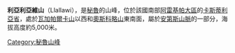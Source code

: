 {{Coord|15|28|0|S|72|27|39|W|display=title}}

'''利亞利亞維山'''（Llallawi），是[[秘魯|秘魯]]的山峰，位於該國南部[[阿雷基帕大區|阿雷基帕大區]]的[[卡斯蒂利亞省|卡斯蒂利亞省]]，處於[[瓦加帕爾卡山|瓦加帕爾卡山]]以西和[[奧斯科略山|奧斯科略山]]東南面，屬於[[安第斯山脈|安第斯山脈]]的一部分，海拔高度約5,000米。

{{Peru-geo-stub}}
[[Category:秘魯山峰|Category:秘魯山峰]]